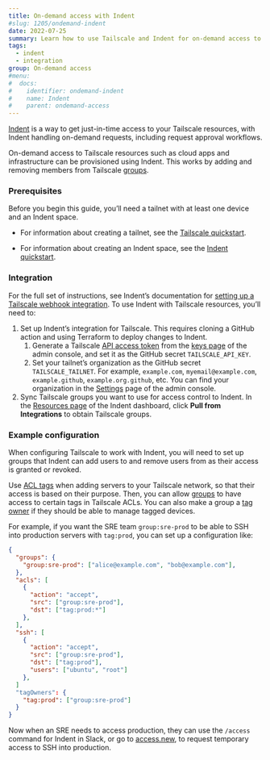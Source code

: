 ```yaml
---
title: On-demand access with Indent
#slug: 1205/ondemand-indent
date: 2022-07-25
summary: Learn how to use Tailscale and Indent for on-demand access to your Tailscale network.
tags:
  - indent
  - integration
group: On-demand access
#menu:
#  docs:
#    identifier: ondemand-indent
#    name: Indent
#    parent: ondemand-access
---
```


[Indent][indent] is a way to get just-in-time access to your Tailscale resources, with Indent handling on-demand
requests, including request approval workflows.

On-demand access to Tailscale resources such as cloud apps and infrastructure can be provisioned using Indent.
This works by adding and removing members from Tailscale [groups][groups].

### Prerequisites

Before you begin this guide, you’ll need a tailnet with at least one device and an Indent space.

- For information about creating a tailnet, see the [Tailscale quickstart][tailscale-quickstart].

- For information about creating an Indent space, see the [Indent quickstart][indent-quickstart].

### Integration

For the full set of instructions, see Indent’s documentation for [setting up a Tailscale webhook integration][indent-deploy]. To use Indent with Tailscale resources, you’ll need to:

1. Set up Indent’s integration for Tailscale. This requires cloning a GitHub action and using Terraform to deploy changes to Indent.
   1. Generate a Tailscale [API access token][access-token] from the [keys page][keys-page] of the admin console, and set it as the GitHub secret `TAILSCALE_API_KEY`.
   1. Set your tailnet’s organization as the GitHub secret `TAILSCALE_TAILNET`. For example, `example.com`, `myemail@example.com`, `example.github`,
      `example.org.github`, etc. You can find your organization in the [Settings][settings] page of the admin console.
1. Sync Tailscale groups you want to use for access control to Indent. In the [Resources page][indent-resources] of the Indent dashboard, click **Pull from Integrations** to obtain Tailscale groups.

### Example configuration

When configuring Tailscale to work with Indent, you will need to set up groups that Indent can add users to and
remove users from as their access is granted or revoked.

Use [ACL tags][acl-tags] when adding servers to your Tailscale network, so that their access is based on their
purpose. Then, you can allow [groups][groups] to have access to certain tags in Tailscale ACLs. You can also make a
group a [tag owner][tag-owner] if they should be able to manage tagged devices.

For example, if you want the SRE team `group:sre-prod` to be able to SSH into production servers with `tag:prod`,
you can set up a configuration like:

```json
{
  "groups": {
    "group:sre-prod": ["alice@example.com", "bob@example.com"],
  },
  "acls": [
    {
      "action": "accept",
      "src": ["group:sre-prod"],
      "dst": ["tag:prod:*"]
    },
  ],
  "ssh": [
    {
      "action": "accept",
      "src": ["group:sre-prod"],
      "dst": ["tag:prod"],
      "users": ["ubuntu", "root"]
    },
  ]
  "tagOwners": {
    "tag:prod": ["group:sre-prod"]
  }
}
```

Now when an SRE needs to access production, they can use the `/access` command for Indent in Slack, or go to [access.new][access-new], to request temporary access to SSH into production.

[access-new]: https://access.new
[acl-tags]: /kb/1068/acl-tags/
[admin-console]: https://login.tailscale.com/admin
[access-token]: /kb/1101/api/
[create-tag]: /kb/1068/acl-tags/#defining-a-tag
[github-action]: https://github.com/features/actions
[groups]: /kb/1018/acls/#groups
[indent-deploy]: https://indent.com/docs/webhooks/deploy/tailscale
[indent-quickstart]: https://indent.com/docs/quickstart
[indent-resources]: https://indent.com/spaces?next=/spaces/%5Bspace%5D/resources
[indent]: https://indent.com/
[keys-page]: https://login.tailscale.com/admin/settings/keys
[settings]: https://login.tailscale.com/admin/settings/
[tag-owner]: /kb/1018/acls/#tag-owners
[tailscale-quickstart]: /kb/1017/install/
[tailscale-ssh]: /kb/1193/tailscale-ssh
